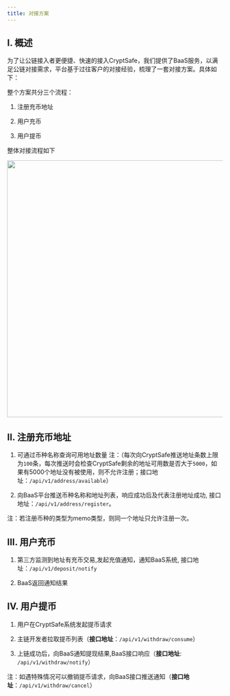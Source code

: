 ---
title: 对接方案
---

## I. 概述

为了让公链接入者更便捷、快速的接入CryptSafe，我们提供了BaaS服务，以满足公链对接需求，平台基于过往客户的对接经验，梳理了一套对接方案。具体如下：

整个方案共分三个流程：

1. 注册充币地址

2. 用户充币

3. 用户提币

整体对接流程如下

<div className="w-full flex items-center justify-center">
    <img src="/images/apis/bass-flow_cn.png" width="600"/>
</div>

## II. 注册充币地址

1. 可通过币种名称查询可用地址数量 注：（每次向CryptSafe推送地址条数上限为`100`条，每次推送时会检查CryptSafe剩余的地址可用数是否大于`5000`，如果有5000个地址没有被使用，则不允许注册；接口地址：`/api/v1/address/available`）

2. 向BaaS平台推送币种名称和地址列表，响应成功后及代表注册地址成功, 接口地址：`/api/v1/address/register`。

注：若注册币种的类型为memo类型，则同一个地址只允许注册一次。

## III. 用户充币

1. 第三方监测到地址有充币交易,发起充值通知，通知BaaS系统,  接口地址：`/api/v1/deposit/notify`

2. BaaS返回通知结果

## IV. 用户提币

1. 用户在CryptSafe系统发起提币请求

2. 主链开发者拉取提币列表（**接口地址**：`/api/v1/withdraw/consume`）

3. 上链成功后，向BaaS通知提现结果,BaaS接口响应（**接口地址**: `/api/v1/withdraw/notify`）

注：如遇特殊情况可以撤销提币请求，向BaaS接口推送通知（**接口地址**：`/api/v1/withdraw/cancel`）